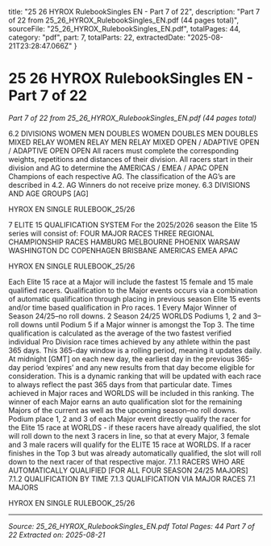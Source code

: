   title: "25 26 HYROX RulebookSingles EN - Part 7 of 22",
  description: "Part 7 of 22 from 25_26_HYROX_RulebookSingles_EN.pdf (44 pages total)",
  sourceFile: "25_26_HYROX_RulebookSingles_EN.pdf",
  totalPages: 44,
  category: "pdf",
  part: 7,
  totalParts: 22,
  extractedDate: "2025-08-21T23:28:47.066Z"
}

# 25 26 HYROX RulebookSingles EN - Part 7 of 22

*Part 7 of 22 from 25_26_HYROX_RulebookSingles_EN.pdf (44 pages total)*

6.2 DIVISIONS
WOMEN
MEN
DOUBLES WOMEN
DOUBLES MEN
DOUBLES MIXED
RELAY WOMEN
RELAY MEN
RELAY MIXED
OPEN / ADAPTIVE
OPEN / ADAPTIVE
OPEN
OPEN
All racers must complete the corresponding weights,
repetitions and distances of their division.
All racers start in their division and AG to determine
the AMERICAS / EMEA / APAC OPEN Champions of
each respective AG. The classification of the AG’s are
described in 4.2.
AG Winners do not receive prize money.
6.3 DIVISIONS AND AGE
GROUPS [AG]

HYROX EN SINGLE RULEBOOK_25/26

7 ELITE 15
QUALIFICATION SYSTEM
For the 2025/2026 season the Elite 15 series will
consist of:
FOUR MAJOR RACES
THREE REGIONAL CHAMPIONSHIP RACES
HAMBURG
MELBOURNE
PHOENIX
WARSAW
WASHINGTON DC
COPENHAGEN
BRISBANE
AMERICAS
EMEA
APAC

HYROX EN SINGLE RULEBOOK_25/26

Each Elite 15 race at a Major will include the fastest
15 female and 15 male qualified racers.
Qualification to the Major events occurs via a
combination of automatic qualification through
placing in previous season Elite 15 events and/or
time based qualification in Pro races.
1 Every Major Winner of Season 24/25–no roll
downs.
2 Season 24/25 WORLDS Podiums 1, 2 and 3–roll
downs until Podium 5 if a Major winner is amongst
the Top 3.
The time qualification is calculated as the average of
the two fastest verified individual Pro Division race
times achieved by any athlete within the past 365
days.
This 365-day window is a rolling period, meaning it
updates daily. At midnight [GMT] on each new day, the
earliest day in the previous 365-day period ‘expires’
and any new results from that day become eligible for
consideration.
This is a dynamic ranking that will be updated with
each race to always reflect the past 365 days from
that particular date. Times achieved in Major races
and WORLDS will be included in this ranking.
The winner of each Major earns an auto qualification
slot for the remaining Majors of the current as well as
the upcoming season–no roll downs.
Podium place 1, 2 and 3 of each Major event directly
qualify the racer for the Elite 15 race at WORLDS - if
these racers have already qualified, the slot will roll
down to the next 3 racers in line, so that at every
Major, 3 female and 3 male racers will qualify for the
ELITE 15 race at WORLDS. If a racer finishes in the Top
3 but was already automatically qualified, the slot will
roll down to the next racer of that respective major.
7.1.1 RACERS WHO ARE AUTOMATICALLY
QUALIFIED [FOR ALL FOUR SEASON 24/25
MAJORS]
7.1.2 QUALIFICATION BY TIME
7.1.3 QUALIFICATION VIA MAJOR RACES
7.1 MAJORS

HYROX EN SINGLE RULEBOOK_25/26

---

*Source: 25_26_HYROX_RulebookSingles_EN.pdf*
*Total Pages: 44*
*Part 7 of 22*
*Extracted on: 2025-08-21*
